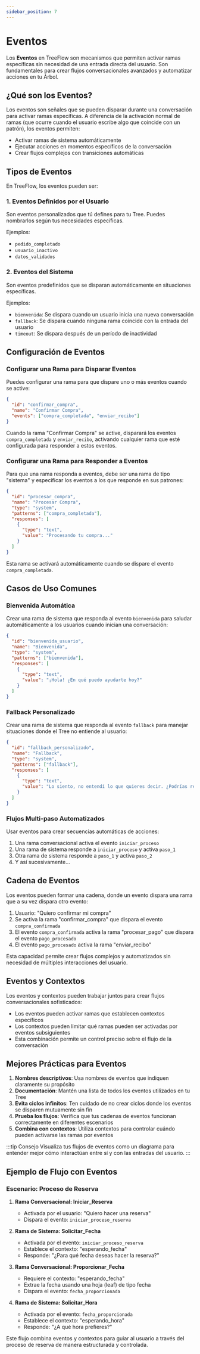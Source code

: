 ```yaml
---
sidebar_position: 7
---
```


# Eventos

Los **Eventos** en TreeFlow son mecanismos que permiten activar ramas específicas sin necesidad de una entrada directa del usuario. Son fundamentales para crear flujos conversacionales avanzados y automatizar acciones en tu Árbol.

## ¿Qué son los Eventos?

Los eventos son señales que se pueden disparar durante una conversación para activar ramas específicas. A diferencia de la activación normal de ramas (que ocurre cuando el usuario escribe algo que coincide con un patrón), los eventos permiten:

- Activar ramas de sistema automáticamente
- Ejecutar acciones en momentos específicos de la conversación
- Crear flujos complejos con transiciones automáticas

## Tipos de Eventos

En TreeFlow, los eventos pueden ser:

### 1. Eventos Definidos por el Usuario

Son eventos personalizados que tú defines para tu Tree. Puedes nombrarlos según tus necesidades específicas.

Ejemplos:
- `pedido_completado`
- `usuario_inactivo`
- `datos_validados`

### 2. Eventos del Sistema

Son eventos predefinidos que se disparan automáticamente en situaciones específicas.

Ejemplos:
- `bienvenida`: Se dispara cuando un usuario inicia una nueva conversación
- `fallback`: Se dispara cuando ninguna rama coincide con la entrada del usuario
- `timeout`: Se dispara después de un período de inactividad

## Configuración de Eventos

### Configurar una Rama para Disparar Eventos

Puedes configurar una rama para que dispare uno o más eventos cuando se active:

```json
{
  "id": "confirmar_compra",
  "name": "Confirmar Compra",
  "events": ["compra_completada", "enviar_recibo"]
}
```

Cuando la rama "Confirmar Compra" se active, disparará los eventos `compra_completada` y `enviar_recibo`, activando cualquier rama que esté configurada para responder a estos eventos.

### Configurar una Rama para Responder a Eventos

Para que una rama responda a eventos, debe ser una rama de tipo "sistema" y especificar los eventos a los que responde en sus patrones:

```json
{
  "id": "procesar_compra",
  "name": "Procesar Compra",
  "type": "system",
  "patterns": ["compra_completada"],
  "responses": [
    {
      "type": "text",
      "value": "Procesando tu compra..."
    }
  ]
}
```

Esta rama se activará automáticamente cuando se dispare el evento `compra_completada`.

## Casos de Uso Comunes

### Bienvenida Automática

Crear una rama de sistema que responda al evento `bienvenida` para saludar automáticamente a los usuarios cuando inician una conversación:

```json
{
  "id": "bienvenida_usuario",
  "name": "Bienvenida",
  "type": "system",
  "patterns": ["bienvenida"],
  "responses": [
    {
      "type": "text",
      "value": "¡Hola! ¿En qué puedo ayudarte hoy?"
    }
  ]
}
```

### Fallback Personalizado

Crear una rama de sistema que responda al evento `fallback` para manejar situaciones donde el Tree no entiende al usuario:

```json
{
  "id": "fallback_personalizado",
  "name": "Fallback",
  "type": "system",
  "patterns": ["fallback"],
  "responses": [
    {
      "type": "text",
      "value": "Lo siento, no entendí lo que quieres decir. ¿Podrías reformularlo?"
    }
  ]
}
```

### Flujos Multi-paso Automatizados

Usar eventos para crear secuencias automáticas de acciones:

1. Una rama conversacional activa el evento `iniciar_proceso`
2. Una rama de sistema responde a `iniciar_proceso` y activa `paso_1`
3. Otra rama de sistema responde a `paso_1` y activa `paso_2`
4. Y así sucesivamente...

## Cadena de Eventos

Los eventos pueden formar una cadena, donde un evento dispara una rama que a su vez dispara otro evento:

1. Usuario: "Quiero confirmar mi compra"
2. Se activa la rama "confirmar_compra" que dispara el evento `compra_confirmada`
3. El evento `compra_confirmada` activa la rama "procesar_pago" que dispara el evento `pago_procesado`
4. El evento `pago_procesado` activa la rama "enviar_recibo"

Esta capacidad permite crear flujos complejos y automatizados sin necesidad de múltiples interacciones del usuario.

## Eventos y Contextos

Los eventos y contextos pueden trabajar juntos para crear flujos conversacionales sofisticados:

- Los eventos pueden activar ramas que establecen contextos específicos
- Los contextos pueden limitar qué ramas pueden ser activadas por eventos subsiguientes
- Esta combinación permite un control preciso sobre el flujo de la conversación

## Mejores Prácticas para Eventos

1. **Nombres descriptivos**: Usa nombres de eventos que indiquen claramente su propósito
2. **Documentación**: Mantén una lista de todos los eventos utilizados en tu Tree
3. **Evita ciclos infinitos**: Ten cuidado de no crear ciclos donde los eventos se disparen mutuamente sin fin
4. **Prueba los flujos**: Verifica que tus cadenas de eventos funcionan correctamente en diferentes escenarios
5. **Combina con contextos**: Utiliza contextos para controlar cuándo pueden activarse las ramas por eventos

:::tip Consejo
Visualiza tus flujos de eventos como un diagrama para entender mejor cómo interactúan entre sí y con las entradas del usuario.
:::

## Ejemplo de Flujo con Eventos

### Escenario: Proceso de Reserva

1. **Rama Conversacional: Iniciar_Reserva**
   - Activada por el usuario: "Quiero hacer una reserva"
   - Dispara el evento: `iniciar_proceso_reserva`

2. **Rama de Sistema: Solicitar_Fecha**
   - Activada por el evento: `iniciar_proceso_reserva`
   - Establece el contexto: "esperando_fecha"
   - Responde: "¿Para qué fecha deseas hacer la reserva?"

3. **Rama Conversacional: Proporcionar_Fecha**
   - Requiere el contexto: "esperando_fecha"
   - Extrae la fecha usando una hoja (leaf) de tipo fecha
   - Dispara el evento: `fecha_proporcionada`

4. **Rama de Sistema: Solicitar_Hora**
   - Activada por el evento: `fecha_proporcionada`
   - Establece el contexto: "esperando_hora"
   - Responde: "¿A qué hora prefieres?"

Este flujo combina eventos y contextos para guiar al usuario a través del proceso de reserva de manera estructurada y controlada.
